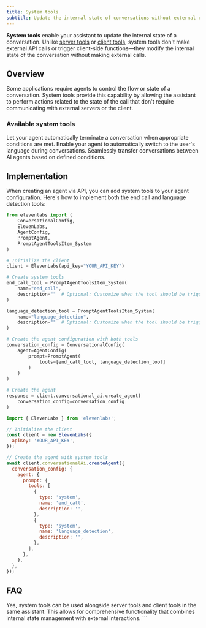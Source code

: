 ```yaml
---
title: System tools
subtitle: Update the internal state of conversations without external requests.
---
```


**System tools** enable your assistant to update the internal state of a conversation. Unlike [server tools](/docs/conversational-ai/customization/tools/server-tools) or [client tools](/docs/conversational-ai/customization/tools/client-tools), system tools don't make external API calls or trigger client-side functions—they modify the internal state of the conversation without making external calls.

## Overview

Some applications require agents to control the flow or state of a conversation.
System tools provide this capability by allowing the assistant to perform actions related to the state of the call that don't require communicating with external servers or the client.

### Available system tools

<CardGroup cols={2}>
  <Card
    title="End call"
    icon="duotone square-phone-hangup"
    href="docs/conversational-ai/customization/tools/system-tools/end-call"
  >
    Let your agent automatically terminate a conversation when appropriate conditions are met.
  </Card>
  <Card
    title="Language detection"
    icon="duotone earth-europe"
    href="/docs/conversational-ai/customization/tools/system-tools/language-detection"
  >
    Enable your agent to automatically switch to the user's language during conversations.
  </Card>
  <Card
    title="Agent transfer"
    icon="duotone arrow-right-arrow-left"
    href="/docs/conversational-ai/tools/system-tools/agent-agent-transfer"
  >
    Seamlessly transfer conversations between AI agents based on defined conditions.
  </Card>
</CardGroup>

## Implementation

When creating an agent via API, you can add system tools to your agent configuration. Here's how to implement both the end call and language detection tools:

<CodeGroup>

```python
from elevenlabs import (
    ConversationalConfig,
    ElevenLabs,
    AgentConfig,
    PromptAgent,
    PromptAgentToolsItem_System
)

# Initialize the client
client = ElevenLabs(api_key="YOUR_API_KEY")

# Create system tools
end_call_tool = PromptAgentToolsItem_System(
    name="end_call",
    description=""  # Optional: Customize when the tool should be triggered
)

language_detection_tool = PromptAgentToolsItem_System(
    name="language_detection",
    description=""  # Optional: Customize when the tool should be triggered
)

# Create the agent configuration with both tools
conversation_config = ConversationalConfig(
    agent=AgentConfig(
        prompt=PromptAgent(
            tools=[end_call_tool, language_detection_tool]
        )
    )
)

# Create the agent
response = client.conversational_ai.create_agent(
    conversation_config=conversation_config
)
```

```javascript
import { ElevenLabs } from 'elevenlabs';

// Initialize the client
const client = new ElevenLabs({
  apiKey: 'YOUR_API_KEY',
});

// Create the agent with system tools
await client.conversationalAi.createAgent({
  conversation_config: {
    agent: {
      prompt: {
        tools: [
          {
            type: 'system',
            name: 'end_call',
            description: '',
          },
          {
            type: 'system',
            name: 'language_detection',
            description: '',
          },
        ],
      },
    },
  },
});
```

</CodeGroup>

## FAQ

<AccordionGroup>
  <Accordion title="Can system tools be combined with other tool types?">
    Yes, system tools can be used alongside server tools and client tools in the same assistant.
    This allows for comprehensive functionality that combines internal state management with
    external interactions.
  </Accordion>
</AccordionGroup>
```
